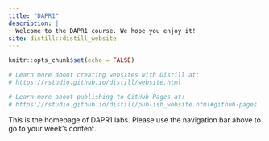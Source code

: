 ```yaml
---
title: "DAPR1"
description: |
  Welcome to the DAPR1 course. We hope you enjoy it!
site: distill::distill_website
---
```


```r
knitr::opts_chunk$set(echo = FALSE)

# Learn more about creating websites with Distill at:
# https://rstudio.github.io/distill/website.html

# Learn more about publishing to GitHub Pages at:
# https://rstudio.github.io/distill/publish_website.html#github-pages

```


This is the homepage of DAPR1 labs. Please use the navigation bar above to go to your week's content.
